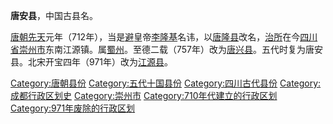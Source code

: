 '''唐安县'''，中国古县名。

[[唐朝|唐朝]][[先天_(年号)|先天]]元年（712年），当是[[避讳|避]]皇帝[[李隆基|李隆基]]名讳，以[[唐隆县|唐隆县]]改名，[[治所|治所]]在今[[四川省|四川省]][[崇州市|崇州市]]东南江源镇。属[[蜀州|蜀州]]。至德二载（757年）改为[[唐兴县|唐兴县]]。五代时复为唐安县。北宋开宝四年（971年）改为[[江源县|江源县]]。

<!--隐藏内容： 以下内容有误

同属[[蜀州|蜀州]]，同一时期不应该出现同名县份（可能查阅的相关资料本身有误）

'''唐安县'''，古县名。<br>
（1）[[唐|唐]][[先天|先天]]元年（712年）以[[唐隆县|唐隆县]]改名，治今[[四川省|四川省]][[崇州市|崇州市]]东南江源镇。属[[蜀州|蜀州]]。至德二载（757年）改为[[唐兴县|唐兴县]]。五代时复为唐安县。北宋开宝四年（971年）改为[[江源县|江源县]]。 <br>
（2）唐[[景龙|景龙]]二年（708年）置，治今四川省[[蓬溪县|蓬溪县]]。属蜀州。先天二年（713年）废。 

-->

[[Category:唐朝县份|Category:唐朝县份]]
[[Category:五代十国县份|Category:五代十国县份]]
[[Category:四川古代县份|Category:四川古代县份]]
[[Category:成都行政区划史|Category:成都行政区划史]]
[[Category:崇州市|Category:崇州市]]
[[Category:710年代建立的行政区划|Category:710年代建立的行政区划]]
[[Category:971年废除的行政区划|Category:971年废除的行政区划]]